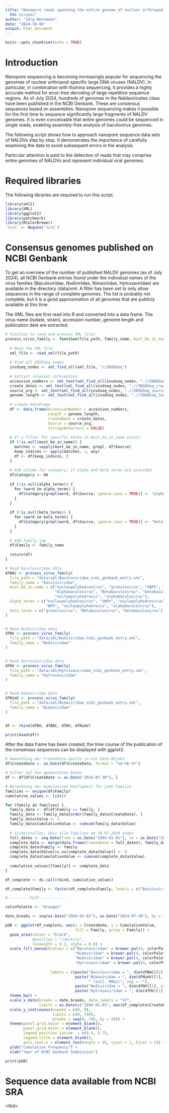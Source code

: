 ```yaml
---
title: "Nanopore reads spanning the entire genome of nuclear arthropod-specific large
  DNA viruses"
author: "Jörg Wennmann"
date: "2024-10-06"
output: html_document
---
```


```r
knitr::opts_chunk$set(echo = TRUE)
```

# Introduction

Nanopore sequencing is becoming increasingly popular for sequencing the genomes of nuclear arthropod-specific large DNA viruses (NALDV). In particular, in combination with Illumina sequencing, it provides a highly accurate method for error-free decoding of large repetitive sequence regions. As of July 2024, hundreds of genomes in the Naldaviricetes class have been published in the NCBI Genbank. These are consensus sequences based on assemblies. Nanopore sequencing makes it possible for the first time to sequence significantly large fragments of NALDV genomes. It is even conceivable that entire genomes could be sequenced in single reads, enabling assembly-free analysis of baculovirus genomes.

The following script shows how to approach nanopore sequence data sets of NALDVs step by step. It demonstrates the importance of carefully examining the data to avoid subsequent errors in the analysis.

Particular attention is paid to the detection of reads that may comprise entire genomes of NALDVs and represent individual viral genomes.

# Required libraries

The following libraries are required to run this script.

```r
library(xml2)
library(XML)
library(ggplot2)
library(patchwork)
library(RColorBrewer)
`%ni%` <- Negate(`%in%`)
```

# Consensus genomes published on NCBI Genbank

To get an overview of the number of published NALDV genomes (as of July 2024), all NCBI Genbank entries found under the individual names of the virus families (Baculoviridae, Nudiviridae, Nimaviridae, Hytrosaviridae) are available in the directory /data/xml. A filter has been set to only allow sequences in the range of complete genomes. The list is probably not complete, but it is a good approximation of all genomes that are publicly available at this time.

The XML files are first read into R and converted into a data frame. The virus name (isolate, strain), accession number, genome length and publication date are extracted.

```r
# Function to read and process XML files
process_virus_family <- function(file_path, family_name, must_be_in_name = NULL, alpha_terms = NULL, beta_terms = NULL) {
  
  # Read the XML file
  xml_file <- read_xml(file_path)
  
  # Find all INSDSeq nodes
  insdseq_nodes <- xml_find_all(xml_file, "//INSDSeq")
  
  # Extract relevant information
  accession_numbers <- xml_text(xml_find_all(insdseq_nodes, ".//INSDSeq_locus"))
  create_dates <- xml_text(xml_find_all(insdseq_nodes, ".//INSDSeq_create-date"))
  source_org <- xml_text(xml_find_all(insdseq_nodes, ".//INSDSeq_source"))
  genome_length <- xml_text(xml_find_all(insdseq_nodes, ".//INSDSeq_length"))
  
  # Create DataFrame
  df <- data.frame(AccessionNumber = accession_numbers, 
                   Length = genome_length,
                   CreateDate = create_dates, 
                   Source = source_org, 
                   stringsAsFactors = FALSE)
  
  # If a filter for specific terms in must_be_in_name exists
  if (!is.null(must_be_in_name)) {
    matches <- sapply(must_be_in_name, grepl, df$Source)
    keep_indices <- apply(matches, 1, any)
    df <- df[keep_indices, ]
  }
  
  # Add column for category, if alpha and beta terms are provided
  df$Category <- NA
  
  if (!is.null(alpha_terms)) {
    for (word in alpha_terms) {
      df$Category[grepl(word, df$Source, ignore.case = TRUE)] <- "alpha, gamma and delta"
    }
  }
  
  if (!is.null(beta_terms)) {
    for (word in beta_terms) {
      df$Category[grepl(word, df$Source, ignore.case = TRUE)] <- "beta"
    }
  }
  
  # Add family tag
  df$Family <- family_name
  
  return(df)
}

# Read Baculoviridae data
dfBAC <- process_virus_family(
  file_path = "data/xml/Baculoviridae_ncbi_genbank_entry.xml",
  family_name = "Baculoviridae",
  must_be_in_name = c("nucleopolyhedrovirus", "granulovirus", "SNPV", "nuclopolyhedrovirus",
                      "Alphabaculovirus", "Betabaculovirus", "betabaculovirus", "NPV",
                      "nucleopolyhedrosis", "alphabaculovirus"),
  alpha_terms = c("nucleopolyhedrovirus", "SNPV", "nuclopolyhedrovirus", "Alphabaculovirus", 
                  "NPV", "nucleopolyhedrosis", "alphabaculovirus"),
  beta_terms = c("granulovirus", "Betabaculovirus", "betabaculovirus")
)


# Read Nudiviridae data
dfNV <- process_virus_family(
  file_path = "data/xml/Nudiviridae_ncbi_genbank_entry.xml",
  family_name = "Nudiviridae"
)


# Read Hytrosaviridae data
dfHV <- process_virus_family(
  file_path = "data/xml/Hytrosaviridae_ncbi_genbank_entry.xml",
  family_name = "Hytrosaviridae"
)


# Read Nimaviridae data
dfNimV <- process_virus_family(
  file_path = "data/xml/Nimaviridae_ncbi_genbank_entry.xml",
  family_name = "Nimaviridae"
)


df <- rbind(dfNV, dfBAC, dfHV, dfNimV)

print(head(df))
```

After the data frame has been created, the time course of the publication of the consensus sequences can be displayed with ggplot2.

```r
# Umwandlung der CreateDate-Spalte in ein Date-Objekt
df$CreateDate <- as.Date(df$CreateDate, format = "%d-%b-%Y")

# Filter auf die gewünschten Daten
df <- df[df$CreateDate <= as.Date("2024-07-30"), ]

# Berechnung der kumulativen Häufigkeit für jede Familie
families <- unique(df$Family)
cumulative_values <- list()

for (family in families) {
  family_data <- df[df$Family == family, ]
  family_data <- family_data[order(family_data$CreateDate), ]
  family_data$Value <- 1
  family_data$CumulativeValue <- cumsum(family_data$Value)
  
  # Sicherstellen, dass alle Familien am 30.07.2024 enden
  full_dates <- seq.Date(from = as.Date("1994-01-01"), to = as.Date("2024-07-30"), by = "day")
  complete_data <- merge(data.frame(CreateDate = full_dates), family_data, by = "CreateDate", all.x = TRUE)
  complete_data$Family <- family
  complete_data$Value[is.na(complete_data$Value)] <- 0
  complete_data$CumulativeValue <- cumsum(complete_data$Value)
  
  cumulative_values[[family]] <- complete_data
}

df_complete <- do.call(rbind, cumulative_values)

df_complete$Family <- factor(df_complete$Family, levels = c("Baculoviridae", "Nimaviridae", "Nudiviridae", "Hytrosaviridae"))

#----------PLOT------------

colorPalette <- "Oranges"

date_breaks <- seq(as.Date("1994-01-01"), as.Date("2024-07-30"), by = "2 years")

pGB <- ggplot(df_complete, aes(x = CreateDate, y = CumulativeValue, 
                               fill = Family, group = Family)) +
  geom_area(colour = "black", 
            #position = "identity",
            linewidth = 0.2, alpha = 0.6) +
  scale_fill_manual(values = c("Baculoviridae" = brewer.pal(4, colorPalette)[1],
                               "Nimaviridae" = brewer.pal(4, colorPalette)[2],
                               "Nudiviridae" = brewer.pal(4, colorPalette)[3], 
                               "Hytrosaviridae" = brewer.pal(4, colorPalette)[4]),
                    
                    labels = c(paste("Baculoviridae = ", dim(dfBAC)[1], sep = ""),
                               paste("Nimaviridae = ", dim(dfNimV)[1], 
                                     " (incl. MAGs)", sep = ""),
                               paste("Nudiviridae = ", dim(dfNV)[1], sep = ""), 
                               paste("Hytrosaviridae = ", dim(dfHV)[1], sep = ""))) +
  theme_bw() +
  scale_x_date(breaks = date_breaks, date_labels = "%Y", 
               limits = as.Date(c("1994-01-01", max(df_complete$CreateDate)))) +
  scale_y_continuous(expand = c(0, 0),
                     limits = c(0, 700),
                     breaks = seq(0, 700, by = 50)) +
  theme(panel.grid.major = element_blank(),
        panel.grid.minor = element_blank(),
        legend.position.inside  = c(0.4, 0.7),
        legend.title = element_blank(),
        axis.text.x = element_text(angle = 45, vjust = 1, hjust = 1)) +
  ylab("Cumulative Frequency") +
  xlab("Year of NCBI Genbank Submission")

print(pGB)
```

# Sequence data available from NCBI SRA

\<tbd\>
